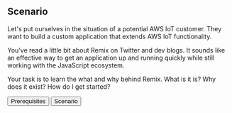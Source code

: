 ## Scenario

Let's put ourselves in the situation of a potential AWS IoT customer. They want
to build a custom application that extends AWS IoT functionality.

You've read a little bit about Remix on Twitter and dev blogs. It sounds like an
effective way to get an application up and running quickly while still working
with the JavaScript ecosystem.

Your task is to learn the what and why behind Remix. What is it is? Why does it
exist? How do I get started?


<div className="button-group">
  <Link to="/modules/introduction/prerequisites">
    <button>Prerequisites</button>
  </Link>

  <Link to="/modules/introduction/scenario">
    <button>Scenario</button>
  </Link>
</div>
